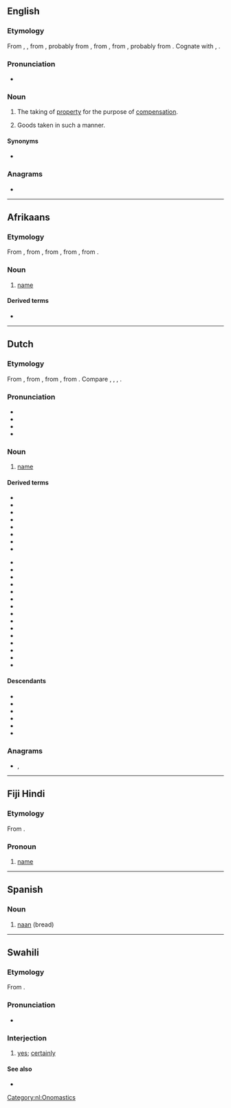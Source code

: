 {{also|nam|Nam|'Nam|NAM|nám|năm|nấm}}
==English==

===Etymology===
From {{inh|en|enm|nam}}, {{m|enm|naam}}, from {{inh|en|ang|nām|t=seizure of property}}, probably from {{der|en|non|nám|t=occupation; acquisition, learning, study|lit=taking}}, from {{der|en|gem-pro|*nēmō|t=taking}}, from {{der|en|gem-pro|*nemaną|t=to take}}, probably from {{der|en|ine-pro|*nem-|t=to take}}. Cognate with {{cog|ang|nǣm|t=taking, acceptance}}, {{cog|goh|nāma}} {{gloss|"seizure, confiscation"; > {{cog|de|Nahme}}}}.

===Pronunciation===
* {{IPA|en|/nɑːm/}}

===Noun===
{{en-noun|-}}

# {{lb|en|obsolete|legal}} The taking of [[property]] for the purpose of [[compensation]].
# {{lb|en|obsolete|legal}} Goods taken in such a manner.

====Synonyms====
* {{l|en|distraint}}

===Anagrams===
* {{anagrams|en|a=aamn|Nama|mana}}

----

==Afrikaans==

===Etymology===
From {{inh|af|nl|naam}}, from {{inh|af|dum|name}}, from {{inh|af|odt|namo}}, from {{inh|af|gem-pro|*namô}}, from {{der|af|ine-pro|*h₁nómn̥}}.

===Noun===
{{af-noun|name}}

# [[name]]

====Derived terms====
* {{l|af|naamwoord}}

----

==Dutch==

===Etymology===
From {{inh|nl|dum|name}}, from {{inh|nl|odt|namo}}, from {{inh|nl|gem-pro|*namô}}, from {{der|nl|ine-pro|*h₁nómn̥}}. Compare {{cog|de|Name}}, {{cog|fy|namme}}, {{cog|en|name}}, {{cog|da|navn}}.

===Pronunciation===
* {{IPA|nl|/naːm/}}
* {{audio|nl|Nl-naam.ogg|Audio}}
* {{hyphenation|nl|naam}}
* {{rhymes|nl|aːm|s=1}}

===Noun===
{{nl-noun|m|-en|naampje}}

# [[name]]

====Derived terms====
<!-- naam* -->
* {{l|nl|naambord}}
* {{l|nl|naamdag}}
* {{l|nl|naamgenoot}}
* {{l|nl|naamgever}}
* {{l|nl|naamgeving}}
* {{l|nl|naamloos}}
* {{l|nl|naamval}}
* {{l|nl|naamwoord}}
<!-- *naam -->
* {{l|nl|achternaam}}
* {{l|nl|artiestennaam}}
* {{l|nl|bijnaam}}
* {{l|nl|doopnaam}}
* {{l|nl|familienaam}}
* {{l|nl|koosnaam}}
* {{l|nl|maandnaam}}
* {{l|nl|mijn naam is haas}}
* {{l|nl|persoonsnaam}}
* {{l|nl|plaatsnaam}}
* {{l|nl|roepnaam}}
* {{l|nl|schuilnaam}}
* {{l|nl|straatnaam}}
* {{l|nl|troetelnaam}}
* {{l|nl|voornaam}}

====Descendants====
* {{desc|af|naam}}
* {{desc|brc|nam}}
* {{desc|gmw-jdt|nâm}}
* {{desc|dcr|naam}}
* {{desc|pey|naam}}
* {{desc|skw|[[nam]], [[naam]]}}

===Anagrams===
* {{l|nl|Maan}}, {{l|nl|maan}}

[[Category:nl:Onomastics]]

----

==Fiji Hindi==

===Etymology===
From {{der|hif|hi|नाम}}.

===Pronoun===
{{head|hif|noun}}

# [[name]]

----

==Spanish==

===Noun===
{{es-noun|m}}

# [[naan]] (bread)

----

==Swahili==

===Etymology===
From {{der|sw|ar|نَعَمْ}}.

===Pronunciation===
* {{audio|sw|Sw-ke-naam.flac|Audio (Kenya)}}

===Interjection===
{{head|sw|interjection}}

# [[yes]]; [[certainly]]

====See also====
* {{l|sw|ndiyo}}